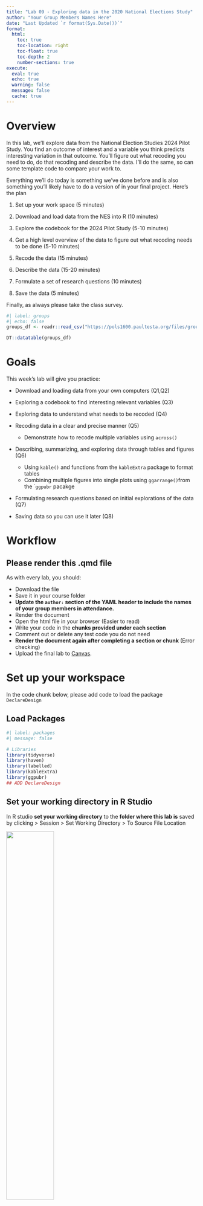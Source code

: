 ```yaml
---
title: "Lab 09 - Exploring data in the 2020 National Elections Study"
author: "Your Group Members Names Here"
date: "Last Updated `r format(Sys.Date())`"
format:
  html:
    toc: true
    toc-location: right
    toc-float: true
    toc-depth: 2
    number-sections: true
execute: 
  eval: true
  echo: true
  warning: false
  message: false
  cache: true
---
```



# Overview {.unnumbered}

In this lab, we'll explore data from the National Election Studies 2024 Pilot Study. You find an outcome of interest and a variable you think predicts interesting variation in that outcome. You'll figure out what recoding you need to do, do that recoding and describe the data. I'll do the same, so can some template code to compare your work to.

Everything we'll do today is something we've done before and is also something you'll likely have to do a version of in your final project. Here's the plan

1. Set up your work space (5 minutes)

2. Download and load data from the NES into R (10 minutes)

3. Explore the codebook for the 2024 Pilot Study (5-10 minutes)

4. Get a high level overview of the data to figure out what recoding needs to be done (5-10 minutes)

5. Recode the data (15 minutes)

6. Describe the data (15-20 minutes)

7. Formulate a set of research questions (10 minutes)

8. Save the data (5 minutes)

Finally, as always please take the class survey.

```r
#| label: groups
#| echo: false
groups_df <- readr::read_csv("https://pols1600.paultesta.org/files/groups.csv")

DT::datatable(groups_df)
```

# Goals {.unnumbered}

This week's lab will give you practice:

- Download and loading data from your own computers (Q1,Q2)

- Exploring a codebook to find interesting relevant variables (Q3)

- Exploring data to understand what needs to be recoded (Q4)
  
- Recoding data in a clear and precise manner (Q5)

  - Demonstrate how to recode multiple variables using `across()`

- Describing, summarizing, and exploring data through tables and figures (Q6)

  - Using `kable()` and functions from the `kableExtra` package to format tables
  - Combining multiple figures into single plots using `ggarrange()`from the ``ggpubr` pacakge

- Formulating research questions based on initial explorations of the data (Q7)

- Saving data so you can use it later (Q8)


# Workflow {.unnumbered}

## Please render this .qmd file {.unnumbered}

As with every lab, you should:

-   Download the file
-   Save it in your course folder
-   **Update the `author:` section of the YAML header to include the names of your group members in attendance.**
-   Render the document
-   Open the html file in your browser (Easier to read)
-   Write your code in the **chunks provided under each section**
-   Comment out or delete any test code you do not need
-   **Render the document again after completing a section or chunk** (Error checking)
-   Upload the final lab to [Canvas](https://canvas.brown.edu/courses/1094972/assignments){target="_blank"}.



# Set up your workspace

In the code chunk below, please add code to load the package `DeclareDesign`


## Load Packages

```r
#| label: packages
#| message: false

# Libraries
library(tidyverse)
library(haven)
library(labelled)
library(kableExtra)
library(ggpubr)
## ADD DeclareDesign

```

## Set your working directory in R Studio

In R studio **set your working directory** to the **folder where this lab is** saved by clicking > Session > Set Working Directory > To Source File Location

![](images/09-nes6.png){width=50%}

After doing so uncomment `getwd()` Should print out something like

> "~/Desktop/pols1600/labs/"

Depending on where your lab is saved

```r
#| label: check_wd

# In the Top Panel of RStudio Click
# Session > Set Working Directory > Source File Location

# Uncomment to Check Where Your File is Saved 
# getwd()
```

:::{.callout-note}
If `getwd()` says something like '~/Downloads/' click: "File > Save As" and **save this lab** in your **course folder**. Then **close** the version `09-lab.qmd` that was opened from your Downloads folder and **open** the version of `09-lab.qmd` that now exists in your course folder.
:::


# Download and load the NES data into R

Please click [here](https://electionstudies.org/data-center/2024-pilot-study/) to go to the download page for the National Election Studies 2024 Pilot Study

- Click the **Log-in Button**

![](images/09-nes1.png){width=50%}

- Create an account with the NES

![](images/09-nes2.png){width=30%}

- Right click (Ctrl-click) on the DTA button. This will allow you to select `Save Link As...` Which should in turn allow you to chose where the file is saved. Save it in the **same folder as 09-lab.qmd**

![](images/09-nes3.png){width=50%}
![](images/09-nes4.png){width=50%}

- Unzip `anes_pilot_2024_dta_20240319.zip`. 
  - On a Mac this creates a new folder called `anes_pilot_2024_dta_20240319` in your course folder which contains the following files:
  - `anes_pilot_2024_dta_20240319.dta` the data
  - `anes_pilot_2024_userguidecodebook_20240319.pdf` the codebook for the data
  - On a PC i think i it asks you where you want to unzip the files. Please unzip them directly into your course folder.  

![](images/09-nes5.png){width=50%}

- Load the data using some version of the following commands:

```r
#| label: data

# # IF .dta file is in subfolder where lab is:
# df <- read_dta("~/anes_pilot_2024_dta_20240319/anes_pilot_2024_20240319.dta")
# 
# # IF .dta file is in SAME folder as lab:
# df <- read_dta("anes_pilot_2024_20240319.dta")
# 
# # IF nothing works, fear not, you can load the data from the web as a backup
# df <- read_dta(url("https://pols1600.paultesta.org/files/data/anes_pilot_2024_20240319.dta"))
```



# Explore the codebook

Please open the file `anes_pilot_2024_userguidecodebook_20240319.pdf`. 

It should be in same folder as the data.

Use Control+F for keywords to quickly navigate through the codebook looking for questions and variables that interest you.

## Identify a potential outcome of interest


In this and next week's lab, I'll be exploring factors that explain variation in the following outcome variables:

A measure 

- `vchoice_rematch` "Vote Trump or Biden in 2024"
  
  - `1` = Donald Trump
  - `2` = Joe Biden
  - `-7` = No Answer
  - `-1` = Inapplicable

And five measures of political participation in the 2020 campaign
  
- `mobil_talk` "2020 campaign - Talk to others about candidates"
- `mobil_online` "2020 campaign - Participate in online rallies"
- `mobil_rally` "2020 campaign - Attend in person rallies"
- `mobil_button` "2020 campaign - Wear a button or campaign sticker"
- `mobil_work` "2020 campaign - Any other work to support candidates"

  - `1` = Yes
  - `2` = No
  - `-1` = Inapplicable

**Please find a variable that describes some outcome of interest to you and fill in the following**

- `outcome_variable_name` Question topic
  - variable values 

## Identify at least one variable that might predict variation in your outcome.

From a quick skim, I've selected the following potential predictors, which I will recode below:

- `age` Age
- `educ` Education
- `faminc_new` Income
- `race` Race
- `pid7` 7 point party identification


**Please find at least one more predictor which you think might explain variation in your outcome of interest and fill in the following**

- `predictor_variable_name` Question topic
  - variable values 

For example, perhaps you're interested in differences by gender, or ideology, or social media use. See if you can find variables that measure these concepts. 

You only needed to identify one, but you can choose to explore more if you want. Don't choose 50, unless you really like recoding data.


# Get a high level overview of the data

In this section, we'll get practice quickly looking at variables **to see what, if anything needs to be recoded**. 

I had you download the `.dta` instead of the `.csv` version of the data, because the `.dta` includes value labels for the data, which makes it easier to understand what a specific number corresponds to substantively.


## Examine the distributions and values of your outcome variable

Please uncomment and run the code below

```r
#| label: dvhlo_me

# # Vote Choice
# get_variable_labels(df$vchoice_rematch)
# get_value_labels(df$vchoice_rematch)
# table(df$vchoice_rematch,useNA = "ifany")
# 
# # Acts of Participation
# # All variables start with mobil_ prefix
# df %>% select(starts_with("mobil")) %>% names()
# 
# # Political Talk
# get_variable_labels(df$mobil_talk)
# get_value_labels(df$mobil_talk)
# table(df$mobil_talk,useNA = "ifany")
# 
# # Save the names all variables related to acts of participation in 2020
# the_participation_vars <- df %>% select(starts_with("mobil")) %>% names()
# # Only keep the variables that measure participation and not survey timing
# the_participation_vars <- the_participation_vars[1:5]

```

From quickly looking at my outcome variables, I know that I will want to:


- Recode `vchoice_rematch` to `dv_vote_trump2024` which 
  - equals 1 if `vchoice_rematch == 1` 
  - equals 0 if `vchoice_rematch == 2` 
  - equals `NA` if `vchoice_rematch < 0`

- Recode variables that start with `mobil_*` to variables that start with `polpart_*` and:
  - equal 1 if `mobil_* == 1` 
  - equal 0 if `mobil_* == 2` 
  - equals `NA` if `mobil_*` < 0`

- Create `dv_participation*` which is the sum of respondents' five responses to the recoded `polpart_*` variables 

## Describe any recoding of your outcome variable

In the code chunk below, please repeat this process for the outcome variable you selected in the previous section:

```r
#| label: dvhlo_YOU

# Get a HLO of your outcome variable

```


- Recode `YOUR OUTCOME VARIABLE HERE` to `NAME FOR RECODED VARIABLE`
  - Describe what values need to be recoded in the new variable
  


## Examine the distributions and values of your predictor variable

Now I'll repeat this process for my potential predictor variables.

Please uncomment and run the code below

```r
#| label: ivhlo_me

# # Age
# get_variable_labels(df$age)
# get_value_labels(df$age)
# summary(df$age)
# 
# 
# # Education
# get_variable_labels(df$educ)
# get_value_labels(df$educ)
# table(df$educ)
# summary(df$educ)
# 
# 
# # Income
# get_variable_labels(df$faminc_new)
# get_value_labels(df$faminc_new)
# table(df$faminc_new)
# summary(df$faminc_new)
# 
# 
# # Race
# get_variable_labels(df$race)
# get_value_labels(df$race)
# summary(df$race)
# table(df$race,useNA = "ifany")
# 
# 
# # Partisanship
# get_variable_labels(df$pid7)
# get_value_labels(df$pid7)
# summary(df$pid7)
# table(df$pid7)


```

After taking a quick look at each variable, I know that I'll want to do the following recoding:

- `age` to `age`^[In general, I try not to recode the original variables, but instead create new columns, with different names. But, like this footnote, it seems overly verbose to create something like `age_recoded`, so I'll break my  general rule] 
  - recode `-9`s to `NA`
- `educ` no recoding needed
  - create indicator `has_college_degree` which equals `1` is `educ > 4` and `0` otherwise
- `faminc_new` to `income`
  - recode `-7` and `97` to `NA`
- `race` to `race_5cat`
  - `race == 1 ~ "White"`
  - `race == 2 ~ "Black"`
  - `race == 3 ~ "Hispanic"`
  - `race == 4 ~ "Asian"`
  - `T ~ "Other"` (Collapse other racial categories)
- `race` to `is_*` binary indicators:
  - `is_white = 1` if `race==1`, `0` otherwise
- `pid7` to `partyid`
  - recode `pid7 == 8` to `4` (Classify `Don't Knows` as Independents)
- `pid7` to `is_*`: binary indicators:
  - `is_dem = 1` if `partyid < 4`, 0 otherwise 
  - `is_rep = 1` if `partyid > 4`, 0 otherwise 
  - `is_ind = 1` if `partyid == 4`, 0 otherwise 

## Describe any recoding of your predictor(s)

In the code chunk below, please repeat this process for the additional predictor(s) you selected in the previous section:

```r
#| label: ivhlo_YOU

# Get a HLO of your outcome variable

```


- Recode `YOUR OUTCOME VARIABLE HERE` to `NAME FOR RECODED VARIABLE`
  - Describe what values need to be recoded in the new variable

# Recode the data

Now we've got a plan of action for how we need to recode the data.


## Recode the outcome variables

Please uncomment and run the following code chunk:

```r
#| label: dvrecode_me

# df %>%
#   # Recode 2024 Vote Choice
#   mutate(
#     dv_vote_trump2024 = case_when(
#       vchoice_rematch == 1 ~ 1,
#       vchoice_rematch == 2 ~ 0,
#       T ~ NA
#     )
#   ) %>% 
#   # Recode Individual Acts of Participation
#   mutate(across(all_of(the_participation_vars), 
#                 \(x) case_when(
#                   x == 1 ~ 1,
#                   x == 2 ~ 0,
#                   T ~ NA
#                 ),
#                 .names = "polpart_{.col}"
#                 )
#                 
#                 ) %>% 
#   # Create Additive Measure of Participation
#   mutate(
#     dv_participation = rowSums(
#       select(.,starts_with("polpart")),
#       na.rm = T)
#     
#   ) -> df

```

**Please recode your outcome of interest as needed**

Remember to save the output of your recode back into the dataframe `df`

```r
#| label: dvrecode_YOU

# Recode your outcome of interest


```


## Check the recoding of your outcome

It's a good habit to compare your recoded variables to their original values, to make sure your code did what you thought it did.

Please uncomment and run the following:

```r
#| label: check_recode_me
# Check recodes

# table(
#   recode = df$dv_vote_trump2024,
#   original = df$vchoice_rematch, 
#   useNA = "ifany"
#   )
# 
# table(
#   recode = df$polpart_mobil_button,
#   original = df$mobil_button, 
#   useNA = "ifany"
#   )
# table(
#   total = df$dv_participation,
#   item = df$polpart_mobil_button,
#   useNA = "ifany"
#   )

```

So everything looks in order. I could have probably checked the `dv_participation` variable against all of its constituent items, but based off comparing it to `polpart_mobil_button` everything looks in order since:
 - there are no cases where `polpart_mobil_button` is 1 but `dv_participation` is 0
 - there are no cases where `dv_participation` is at it's max but `polpart_mobil_button` is 0. 
 - `dv_participation` has the correct theoretical range from 0 acts to 5 acts.

Now do the same for your outcome variable.

**Please check your recoded outcome against its original values**

```r
#| label: check_recode_YOU
# Check recodes

```

## Recode your predictor variables

Again, I've provide some demonstration code to recode the predictors listed above. 

Please uncomment and run the following

```r
#| label: ivrecode_me

# df %>% 
#   mutate(
#     # Age
#     age = ifelse(age < 0, NA, age),
#     # Education
#     education = educ,
#     educ_f = to_factor(educ), #Convert to Factor for Plotting
#     is_college_grad = ifelse(educ > 4,1,0),
#     # Income
#     income = case_when(
#       faminc_new < 0 ~ NA,
#       faminc_new > 0 & faminc_new >16 ~ NA,
#       T ~ faminc_new
#     ),
#     # Race
#     race_5cat = case_when(
#       race < 5 ~ to_factor(race),
#       T ~ "Other"
#     ) %>% factor(., levels = c("White","Black","Hispanic","Asian","Other")),
#     is_white = ifelse(race == 1, 1, 0),
#     is_black = ifelse(race == 2, 1, 0),
#     is_hispanic = ifelse(race == 3, 1, 0),
#     is_asian = ifelse(race == 4, 1, 0),
#     is_other = ifelse(race == 5, 1, 0),
#     # Partisanship
#     partyid = case_when(
#       pid7 == 8 ~ 4,
#       T ~ pid7
#     ),
#     is_dem = ifelse(partyid  < 4, 1, 0),
#     is_rep = ifelse(partyid  > 4, 1, 0),
#     is_ind = ifelse(partyid  == 4, 1, 0),
#   ) -> df


```

**Please recode your additional predictor(s) as needed**

```r
#| label: ivrecode_YOU

# Recode your additional predictor(s)

```

It's a good habit to check your all your recoding -- particularly if you're doing something like summing over multiple columns -- but for this lab, we'll live dangerously.

# Describe the Data

Now let's get some practice **summarizing our data**, presenting these summaries as **tables** and **figures**, and interpreting our results


## Create a table of summary statistics

Please uncomment and run the code below which demonstrates how to **produce a nicely formatted table** of summary statistics

```r
#| label: datasummary_me

# # Vector of numeric variables to summarize
# the_vars <- c(
#   "dv_vote_trump2024", 
#   "dv_participation",
#   "age","education","income",
#   "is_white","is_black","is_hispanic","is_asian","is_other",
#   "partyid","is_dem","is_rep","is_ind"
# )
# 
# # Vector of nicely formatted labels for variables
# the_labels <- c(
#   "Vote for Trump in '24",
#   "Acts of Participation in `20",
#   "Age","Education", "Income",
#   "White", "Black","Hispanic","Asian","Other",
#   "Party ID", "Democrat","Republican","Independent"
# )
# 
# df_summary <- df %>% 
#   select(all_of(the_vars)) %>%
#   rename_with(~the_labels) %>% 
#   pivot_longer(
#     cols = everything(),
#     names_to = "Variable"
#   ) %>% 
#   mutate(
#     Variable = factor(Variable, levels = the_labels)
#   ) %>% 
#   group_by(Variable) %>% 
#   summarise(
#     Min = min(value,na.rm = T),
#     p25 = quantile(value, prob = .25,na.rm = T),
#     Median = quantile(value, prob = .5,na.rm = T),
#     Mean = mean(value, na.rm = T),
#     p75 = quantile(value, prob = .75,na.rm = T),
#     Max = max(value,na.rm = T),
#     `N missing` = sum(is.na(value))
#   )
# 
# # Look at results
# df_summary
```


We can then format `df_summary` as table using `knitr()` and styling options from the `kableExtra` package:


```r
#| label: summarytab_me
#| echo: false

# kable(df_summary,
#       digits = 2) %>% 
#   kable_styling() %>% 
#   pack_rows("Outcomes", start_row = 1, end_row = 2) %>% 
#   pack_rows("Demographic Predictors", 3, 10) %>% 
#   pack_rows("Political Predictors", 11, 14)
```

## Modify the table to include your predictors

Using the two **previous code chunks as a template**, update the code so that the table includes your chosen outcome and predictors.

```r
#| label: datasummary_YOU

# Copy, paste, and update code from datasummary_me to include your variables


```

```r
#| label: summarytab_YOU
#| echo: false

# Copy, paste, and update code from summarytab_me to display your results

```

## Interpret the results of your table.

**Please write a few sentences that provide a substantive interpretation of your table of descriptive statistics** 

Your reader should come away with an understanding of the characteristics of the respondents to this sample.

The National Election Study's 2024 Pilot Study contains responses from 1909 individuals^[See note below]. The typical respondent in the data was just under 50 years old, with some college, with an income in the range of \$50k-\$59k. Approximately two-thirds of the sample identified as white, with 13 percent of respondents identifying as Black, 13 percent as Hispanic, 2 percent as Asian. Forty-three percent of respondents identified as Democrats, 38 percent as Republicans, and 20 percent as Independents. The respondents were evenly split in who they would vote for 2024, with 50 percent saying they would Vote for Donald Trump, and 50 percent saying Joe Biden. In the 2020 campaign, the average respondent reported engaging in about 1 act of political participation. 



## Visualize the Data

Please a choose a variable or variables whose distribution or relationship you think may be substantively interesting to the potential story you want to tell.

In the code below, I visualize: 

- the distribution of age by race using `geom_boxplot()`
- average partisanship by race using `stat_summary()`
- how partisanship changes with age by race using `geom_smooth()`

And combine these 3 plots into a single figure using two calls to the `ggarrange()` function from the `ggpubr` package




```r
#| label: dataviz_me
#| fig-height: 8
#| fig-cap: "**Figure:** Age, Race, and Partisanship in the ANES 2024 Pilot Study"


# fig_age_race <- df %>% 
#   ggplot(aes(race_5cat,age,
#              col = race_5cat))+
#   geom_boxplot()+
#   labs(
#     x = "Race",
#     y = "Age",
#     col = "Race",
#     title = "Distribution of Age by Race"
#   )+
#   theme_minimal()
# 
# fig_pid_race <- df %>% 
#   ggplot(aes(race_5cat,partyid,
#              col = race_5cat))+
#   stat_summary(position = position_dodge(width=.5))+
#   labs(
#     x = "Race",
#     y = "Partisanship",
#     col = "Race",
#     title = "Average Partisanship by Race"
#   )+
#   theme_minimal()
# 
# fig_age_race_pid <- df %>% 
#   mutate(
#     Race = race_5cat
#   ) %>% 
#   ggplot(aes(age,partyid,
#              col = race_5cat
#              ))+
#   geom_smooth(se = F) +
#   geom_jitter(size=.5, alpha=.3) +
#   labs(
#     x = "age",
#     y = "Partisanship",
#     col = "Race",
#     title = "Distribution of Partisanship by Age and Race"
#   )+
#   theme_minimal()
# 
# fig_desc <- ggarrange(
#   # Top Row, two columns
#   ggarrange(
#     fig_age_race, fig_pid_race,
#     ncol =2,
#     legend = "none"
#     ), 
#   # Bottom row, 1 column
#   fig_age_race_pid, 
#   nrow=2,
#   common.legend = T,
#   legend = "bottom",
#   heights = c(1,1.5)
#   )
# 
# fig_desc
```

From the figure, we  see that whites in sample have the highest median age (55 years) followed by Blacks (46 years). Hispanic and Asian respondents have the youngest median age of (40 years). Whites are also tend to lean more Republican in their partisanship than other racial minority groups. This is particularly true for older whites in the sample. Interestingly, average partisanship stays roughly constant with age for Asians and Hispanics, but older Black respondents are more likely to identify as Democrats than younger Blacks, whose partisan identification is more independent.

**Please produce your own figure and provide a similar interpretation of what it conveys.**

```r
#| label: dataviz_You
#| fig-height: 8
#| fig-cap: "**Figure:** Your title here"

```

# Formulate a research question

Please take a moment, formulate a research question you might ask of your data for next week's lab


Here's an example of some questions I might ask of these data

**Research Question: Age, Race, and Support For Trump**

Broadly, I'm interested in how support for Trump in the 2024 election varies with age and race. On average, I expect that older voters will be more supportive of Trump, but suspect that this trend varies by race. I expect it will be particularly true among White voters, but less so among People of color. Finally, I wonder whether these specific relationships hold, once we control for variations in partisan identification which we know varies both by age and race.

**Research Question: Education, Income, and Political Participation**

What's the relationship between income, education, and political?^[In general, I'm often ambivalent on this kind of "What's the effect of x on y" phrasing. I think it's fine for framing, but the real question I'm interested in is something about the interaction and relative effects of income and education on participation, hence the subsequent clarification of research question.] Past research suggests both are associated with higher rates of political participation. But I wish to know whether the effects of one varies conditional on the levels of the other. Are income education complements, amplifying each others' association with participation? Or are they possibly substitutes, such that increases in education for the low income might reduce gaps in rates of participation compared to higher income individuals?

 


# Save your data

Finally, save your data so you can load all the work you've done today and hit the ground running, next lab.

```r
#| label: savedata
# save(df, file = "nes24.rda")
```


# Take the Class Survey {.unnumbered}

Please take a few moments to complete the [class survey](https://brown.co1.qualtrics.com/jfe/form/SV_5itnKQBX4cQGCsm){target="_blank"} for this week.){target="_blank"} for this week.
